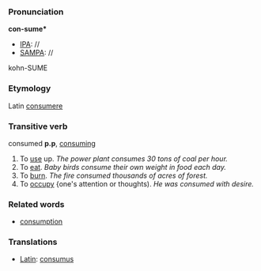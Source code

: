 ===Pronunciation===

'''con-sume*'''
*[[IPA]]: //
*[[SAMPA]]: //
kohn-SUME

===Etymology===

Latin [[consumere]]

===Transitive verb===

consumed '''p.p''', [[consuming]]

#To [[use]] up.  ''The power plant consumes 30 tons of coal per hour.''
#To [[eat]].  ''Baby birds consume their own weight in food each day.''
#To [[burn]].  ''The fire consumed thousands of acres of forest.''
#To [[occupy]] {one's attention or thoughts). ''He was consumed with desire.''

===Related words===

*[[consumption]]

===Translations===
*[[Latin]]: [[consumus]]